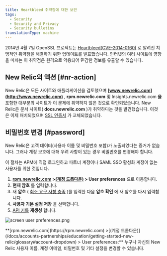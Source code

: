 ```yaml
---
title: Heartbleed 취약점에 대한 보안
tags:
  - Security
  - Security and Privacy
  - Security bulletins
translationType: machine
---
```



2014년 4월 7일 OpenSSL 프로젝트는 [Heartbleed(CVE-2014-0160)](http://heartbleed.com) 로 알려진 치명적인 취약점을 해결하기 위한 업데이트를 발표했습니다. 인터넷의 여러 사이트에 영향을 미치는 이 취약점은 원격으로 악용되어 민감한 정보를 유출할 수 있습니다.

## New Relic의 액션 [#nr-action]

New Relic은 모든 사이트와 애플리케이션을 검토했으며 **[www.newrelic.com](http://www.newrelic.com)** , **rpm.newrelic.com** 및 Insights.newrelic.com **을** 포함한 대부분의 사이트가 이 문제에 취약하지 않은 것으로 확인되었습니다. New Relic은 문서 사이트( **docs.newrelic.com** )가 취약하다는 것을 발견했습니다. 이것은 이제 패치되었으며 [SSL 인증서](/docs/accounts-partnerships/education/getting-started-new-relic/glossary#ssl-certificate) 가 교체되었습니다.

## 비밀번호 변경 [#password]

New Relic은 고객 데이터(사용자 이름 및 비밀번호 포함)가 노출되었다는 증거가 없습니다. 그러나 계정 보호에 대해 우려 사항이 있는 경우 비밀번호를 변경해야 합니다.

이 절차는 APM에 직접 로그인하고 파트너 계정이나 SAML SSO 활성화 계정이 없는 사용자를 위한 것입니다.

1. **[rpm.newrelic.com](https://rpm.newrelic.com) >[(계정 드롭다운)](/docs/accounts-partnerships/education/getting-started-new-relic/glossary#account-dropdown) > User preferences** 으로 이동합니다.
2. **현재 암호** 를 입력합니다.
3. 새 **암호** ( [최소 요구 사항 충족](/docs/subscriptions/account-user-settings#requirements) )를 입력한 다음 **암호 확인** 에 새 암호를 다시 입력합니다.
4. **사용자 기본 설정 저장** 을 선택합니다.
5. [API 키를](/docs/apis/rest-api-v2/requirements/api-keys#creating) **재생성** 합니다.

<img
  title="screen user preferences.png"
  alt="screen user preferences.png"
  src={accountsUserPreferences}
/>

<figcaption>
  **[rpm.newrelic.com](https://rpm.newrelic.com) >[(계정 드롭다운)](/docs/accounts-partnerships/education/getting-started-new-relic/glossary#account-dropdown) > User preferences:** 누구나 자신의 New Relic 사용자 이름, 계정 이메일, 비밀번호 및 기타 설정을 변경할 수 있습니다.
</figcaption>